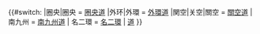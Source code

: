 {{#switch:{{{1}}}
|圈央|圈央 = [[首都圈中央聯絡自動車道|圈央道]]
|外环|外環 = [[東京外環自動車道|外環道]] 
|関空|关空|關空 = [[關西機場自動車道|關空道]]
| 南九州 = [[南九州西回自動車道|南九州道]]
| 名二環 = [[名古屋第二環狀自動車道|名二環]]
| [[{{{1}}}自動車道|{{{1}}}道]]
}}<noinclude>{{Documentation}}</noinclude>